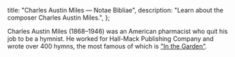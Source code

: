   title: "Charles Austin Miles — Notae Bibliae",
  description: "Learn about the composer Charles Austin Miles.",
};

<Initial text="Charles Austin Miles" />

Charles Austin Miles (1868–1946) was an American pharmacist who quit his job to be a hymnist. He worked for Hall-Mack Publishing Company and wrote over 400 hymns, the most famous of which is ["In the Garden"](/liturgy/music/hymns/in-the-garden).
